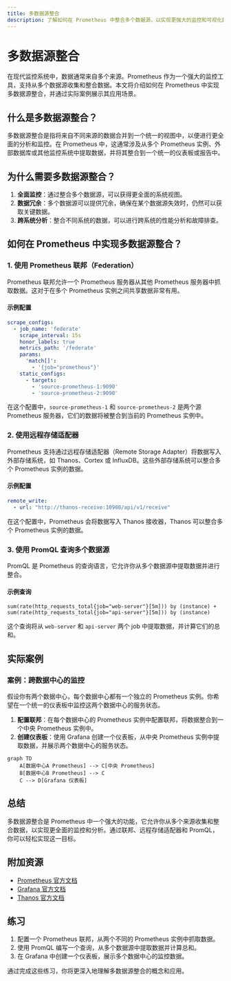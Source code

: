 ```yaml
---
title: 多数据源整合
description: 了解如何在 Prometheus 中整合多个数据源，以实现更强大的监控和可视化能力。本文适合初学者，包含详细的概念讲解、代码示例和实际案例。
---
```


# 多数据源整合

在现代监控系统中，数据通常来自多个来源。Prometheus 作为一个强大的监控工具，支持从多个数据源收集和整合数据。本文将介绍如何在 Prometheus 中实现多数据源整合，并通过实际案例展示其应用场景。

## 什么是多数据源整合？

多数据源整合是指将来自不同来源的数据合并到一个统一的视图中，以便进行更全面的分析和监控。在 Prometheus 中，这通常涉及从多个 Prometheus 实例、外部数据库或其他监控系统中提取数据，并将其整合到一个统一的仪表板或报告中。

## 为什么需要多数据源整合？

1. **全面监控**：通过整合多个数据源，可以获得更全面的系统视图。
2. **数据冗余**：多个数据源可以提供冗余，确保在某个数据源失效时，仍然可以获取关键数据。
3. **跨系统分析**：整合不同系统的数据，可以进行跨系统的性能分析和故障排查。

## 如何在 Prometheus 中实现多数据源整合？

### 1. 使用 Prometheus 联邦（Federation）

Prometheus 联邦允许一个 Prometheus 服务器从其他 Prometheus 服务器中抓取数据。这对于在多个 Prometheus 实例之间共享数据非常有用。

#### 示例配置

```yaml
scrape_configs:
  - job_name: 'federate'
    scrape_interval: 15s
    honor_labels: true
    metrics_path: '/federate'
    params:
      'match[]':
        - '{job="prometheus"}'
    static_configs:
      - targets:
        - 'source-prometheus-1:9090'
        - 'source-prometheus-2:9090'
```

在这个配置中，`source-prometheus-1` 和 `source-prometheus-2` 是两个源 Prometheus 服务器，它们的数据将被整合到当前的 Prometheus 实例中。

### 2. 使用远程存储适配器

Prometheus 支持通过远程存储适配器（Remote Storage Adapter）将数据写入外部存储系统，如 Thanos、Cortex 或 InfluxDB。这些外部存储系统可以整合多个 Prometheus 实例的数据。

#### 示例配置

```yaml
remote_write:
  - url: "http://thanos-receive:10908/api/v1/receive"
```

在这个配置中，Prometheus 会将数据写入 Thanos 接收器，Thanos 可以整合多个 Prometheus 实例的数据。

### 3. 使用 PromQL 查询多个数据源

PromQL 是 Prometheus 的查询语言，它允许你从多个数据源中提取数据并进行整合。

#### 示例查询

```promql
sum(rate(http_requests_total{job="web-server"}[5m])) by (instance) + sum(rate(http_requests_total{job="api-server"}[5m])) by (instance)
```

这个查询将从 `web-server` 和 `api-server` 两个 job 中提取数据，并计算它们的总和。

## 实际案例

### 案例：跨数据中心的监控

假设你有两个数据中心，每个数据中心都有一个独立的 Prometheus 实例。你希望在一个统一的仪表板中监控这两个数据中心的服务状态。

1. **配置联邦**：在每个数据中心的 Prometheus 实例中配置联邦，将数据整合到一个中央 Prometheus 实例中。
2. **创建仪表板**：使用 Grafana 创建一个仪表板，从中央 Prometheus 实例中提取数据，并展示两个数据中心的服务状态。

```mermaid
graph TD
    A[数据中心A Prometheus] --> C[中央 Prometheus]
    B[数据中心B Prometheus] --> C
    C --> D[Grafana 仪表板]
```

## 总结

多数据源整合是 Prometheus 中一个强大的功能，它允许你从多个来源收集和整合数据，以实现更全面的监控和分析。通过联邦、远程存储适配器和 PromQL，你可以轻松实现这一目标。

## 附加资源

- [Prometheus 官方文档](https://prometheus.io/docs/)
- [Grafana 官方文档](https://grafana.com/docs/)
- [Thanos 官方文档](https://thanos.io/)

## 练习

1. 配置一个 Prometheus 联邦，从两个不同的 Prometheus 实例中抓取数据。
2. 使用 PromQL 编写一个查询，从多个数据源中提取数据并计算总和。
3. 在 Grafana 中创建一个仪表板，展示多个数据中心的监控数据。

通过完成这些练习，你将更深入地理解多数据源整合的概念和应用。